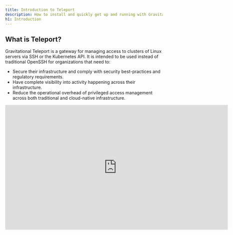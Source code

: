 ```yaml
---
title: Introduction to Teleport
description: How to install and quickly get up and running with Gravitational Teleport to set up SSH and Kubernetes access to cloud environments.
h1: Introduction
---
```


## What is Teleport?

Gravitational Teleport is a gateway for managing access to clusters of Linux
servers via SSH or the Kubernetes API. It is intended to be used instead of
traditional OpenSSH for organizations that need to:

- Secure their infrastructure and comply with security best-practices and
  regulatory requirements.
- Have complete visibility into activity happening across their infrastructure.
- Reduce the operational overhead of privileged access management across both
  traditional and cloud-native infrastructure.

<Tabs>
  <TabItem label="Teleport Demo">
    <iframe
      width="712"
      height="400"
      src="https://www.youtube-nocookie.com/embed/DUlTAlEJr5w?rel=0&modestbranding=1"
      frameBorder="0"
      allow="accelerometer; autoplay; encrypted-media; gyroscope; picture-in-picture"
      allowFullScreen
    />
  </TabItem>

  <TabItem label="Teleport Explainer Video">
    <iframe
      width="712"
      height="400"
      src="https://www.youtube.com/embed/GvAD5aNcdBA?rel=0&modestbranding=1&widget_referrer=gravitational.com/teleport/docs"
      frameBorder="0"
      allow="accelerometer; autoplay; encrypted-media; gyroscope; picture-in-picture"
      allowFullScreen
    />
  </TabItem>
</Tabs>

Teleport aims to be a cloud-native SSH solution, i.e. it makes it natural to think of
environments, not servers. Below is a list of the most popular Teleport features:

- Single SSH/Kubernetes access gateway for an entire organization.
- SSH certificate based authentication instead of static keys.
- Avoid key distribution and [trust on first use](https://en.wikipedia.org/wiki/Trust_on_first_use) issues by using auto-expiring keys signed by a cluster certificate authority (CA).
- Enforce 2nd factor authentication.
- Connect to clusters located behind firewalls without direct Internet access via SSH bastions.
- Collaboratively troubleshoot issues through [session sharing](user-manual.mdx#sharing-sessions).
- Discover online servers and Docker containers within a cluster with [dynamic node labels](admin-guide.mdx#labeling-nodes).
- A single tool ("pane of glass") to manage RBAC for both SSH and Kubernetes.
- Audit log with session recording/replay.
- Kubernetes audit log, including the recording of interactive commands executed via `kubectl`.
- Ability to run in "agentless" mode, i.e. most Teleport features are
  available on clusters with pre-existing SSH daemons, usually `sshd`. See our [OpenSSH Guide](openssh-teleport.mdx)

Teleport is available through the free, open source edition ("Teleport Community Edition")
or a commercial edition ("Teleport Enterprise Edition").

## Operating System Support

Teleport is officially supported on the platforms listed below. It is worth noting
that the open source community has been successful in building and running Teleport on
UNIX variants other than Linux \[2].

| Operating System | Teleport Client | Teleport Server |
| - | - | - |
| Linux v2.6+ | yes | yes |
| MacOS v10.12+ | yes | yes |
| Windows \[1] | yes \[1] | no |

\[1] *Teleport server does not run on Windows yet, but `tsh` (the Teleport client)
can be used on Windows to execute `tsh login` to retrieve a user's SSH
certificate and use it with `ssh`, the OpenSSH client, running on a Windows
client machine.*

\[2] *Teleport is written in Go and it is theoretically possible to build it on
any OS supported by the [Golang toolchain](https://github.com/golang/go/wiki/MinimumRequirements)*.

## Teleport Community

The Community Edition is [on Github](https://github.com/gravitational/teleport)
if you want to dive into the
code. This documentation is also available in [the Github
repository](https://github.com/gravitational/teleport/tree/master/docs), so feel
free to create an issue or pull request if you have comments.

- [Quickstart Guide](quickstart.mdx) - A quick tutorial to show off the basic
  capabilities of Teleport. A good place to start if you want to jump right in.
- [Teleport Architecture](architecture/overview.mdx) - This section covers the underlying
  design principles of Teleport and provides a detailed description of Teleport's
  architecture. A good place to learn about Teleport's design and how it works.
- [User Manual](user-manual.mdx) - This manual expands on the Quickstart and
  provides end users with all they need to know about how to use Teleport.
- [Admin Manual](admin-guide.mdx) - This manual covers installation and
  configuration of Teleport and the ongoing management of Teleport.
- [FAQ](faq.mdx) - Common questions about Teleport.

## Teleport Enterprise

Teleport Enterprise is built around the open-source core in Teleport Community,
with the added benefits of role-based access control (RBAC) and easy
integration with identity managers for single sign-on (SSO). Because the
majority of documentation between the Community and Enterprise Editions overlap,
we have separated out the documentation that is specific to Teleport Enterprise.

- [Teleport Enterprise Introduction](enterprise/introduction.mdx) - Overview of the additional capabilities of Teleport Enterprise.
- [Teleport Enterprise Quick Start](enterprise/quickstart-enterprise.mdx) - A quick tutorial to show off the basic capabilities of Teleport Enterprise.
  A good place to start if you want to jump right in.
- [RBAC for SSH](enterprise/ssh-rbac.mdx) - Details on how Teleport Enterprise provides Role-based Access Controls (RBAC) for SSH.
- [SSO for SSH](enterprise/sso/ssh-sso.mdx) - Overview on how Teleport Enterprise works with external identity providers for single sign-on (SSO).

## Support and Contributing

We offer a few different options for support. First, we try to provide clear and comprehensive documentation. Documentation is also available in [the Github repository](https://github.com/gravitational/teleport/tree/master/docs), so feel free to create a PR or file an issue if you think improvements can be made.

If you still have questions after reviewing our docs, you can also:

- Join the [Discussion Forum](https://github.com/gravitational/teleport/discussions) to ask questions. Our engineers are available there to help you.
- If you want to contribute to Teleport or file a bug report/issue, you can do so by creating an issue in [Github](https://github.com/gravitational/teleport/).
- If you are interested in [Teleport Enterprise](enterprise/introduction.mdx) or more responsive support during a POC, we can also create a dedicated Slack channel for you during your POC. You can [reach out to us through our website](https://gravitational.com/teleport/) or email us at [sales@gravitational.com](mailto:sales@gravitational.com) to arrange for a POC.

Teleport is made by [Gravitational](https://gravitational.com/), and we hope you
enjoy using it. If you have comments or questions, feel free to reach out
to the Gravitational Team:
[info@gravitational.com](mailto:info@gravitational.com).
